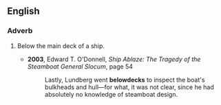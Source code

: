 ==English==
===Adverb===
{{en-adv|-}}
# {{nautical}} Below the main deck of a ship.
#*'''2003''', Edward T. O'Donnell, ''Ship Ablaze: The Tragedy of the Steamboat General Slocum'', page 54
#*:Lastly, Lundberg went '''belowdecks''' to inspect the boat's bulkheads and hull—for what, it was not clear, since he had absolutely no knowledge of steamboat design.